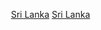 {{Portal|斯里蘭卡}}
{{commonscat|Sri Lanka by year}}

[[Category:依時期劃分的斯里蘭卡歷史|‎]]
[[Category:各年份各國|Sri Lanka]]
[[Category:依年份劃分的亞洲|Sri Lanka]]